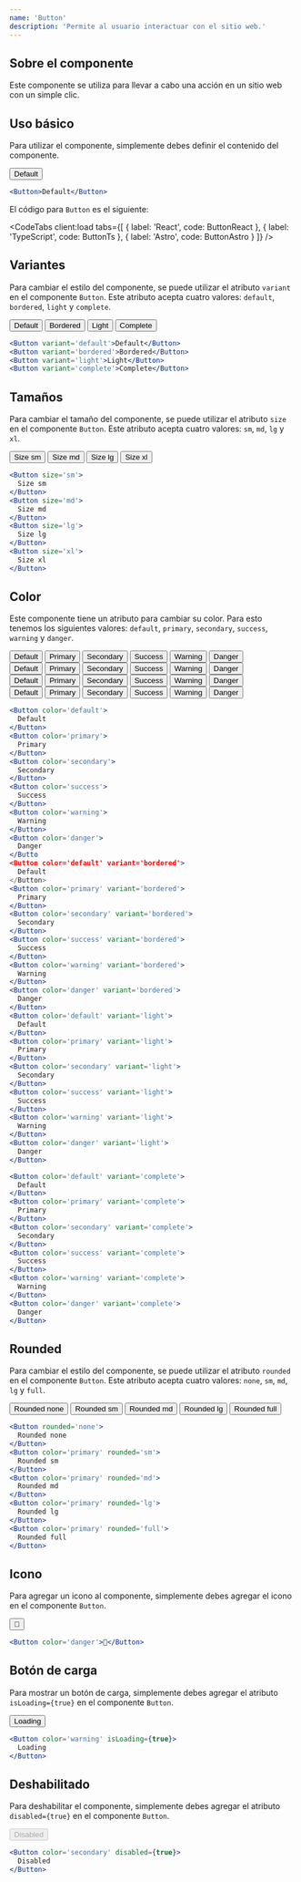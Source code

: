```yaml
---
name: 'Button'
description: 'Permite al usuario interactuar con el sitio web.'
---
```



## Sobre el componente

Este componente se utiliza para llevar a cabo una acción en un sitio web con un simple clic.

## Uso básico

Para utilizar el componente, simplemente debes definir el contenido del componente.

<Preview>
  <div class='flex items-center justify-center gap-x-2 w-full m-auto'>
    <Button client:load>Default</Button>
  </div>
</Preview>

<CodeBlock client:load>

```jsx
<Button>Default</Button>
```

</CodeBlock>

El código para `Button` es el siguiente:

<CodeTabs
  client:load
  tabs={[
    { label: 'React', code: ButtonReact },
    { label: 'TypeScript', code: ButtonTs },
    { label: 'Astro', code: ButtonAstro }
  ]}
/>

## Variantes

Para cambiar el estilo del componente, se puede utilizar el atributo `variant` en el componente `Button`. Este atributo acepta cuatro valores: `default`, `bordered`, `light` y `complete`.

<Preview>
  <div class='flex items-center justify-center gap-x-2 w-full m-auto'>
    <Button client:load variant='default'>
      Default
    </Button>
    <Button client:load variant='bordered'>
      Bordered
    </Button>
    <Button client:load variant='light'>
      Light
    </Button>
    <Button client:load variant='complete'>
      Complete
    </Button>
  </div>
</Preview>

<CodeBlock client:load>

```jsx
<Button variant='default'>Default</Button>
<Button variant='bordered'>Bordered</Button>
<Button variant='light'>Light</Button>
<Button variant='complete'>Complete</Button>
```

</CodeBlock>

## Tamaños

Para cambiar el tamaño del componente, se puede utilizar el atributo `size` en el componente `Button`. Este atributo acepta cuatro valores: `sm`, `md`, `lg` y `xl`.

<Preview>
  <div class='flex items-center justify-center gap-x-2 w-full m-auto'>
    <Button client:load size='sm'>
      Size sm
    </Button>
    <Button client:load size='md'>
      Size md
    </Button>
    <Button client:load size='lg'>
      Size lg
    </Button>
    <Button client:load size='xl'>
      Size xl
    </Button>
  </div>
</Preview>

<CodeBlock client:load>

```jsx
<Button size='sm'>
  Size sm
</Button>
<Button size='md'>
  Size md
</Button>
<Button size='lg'>
  Size lg
</Button>
<Button size='xl'>
  Size xl
</Button>
```

</CodeBlock>

## Color

Este componente tiene un atributo para cambiar su color. Para esto tenemos los siguientes valores: `default`, `primary`, `secondary`, `success`, `warning` y `danger`.

<Preview>
  <div className='flex flex-col gap-2'>
    <div class='flex items-center justify-center gap-x-2 w-full m-auto'>
      <Button client:load color='default'>
        Default
      </Button>
      <Button client:load color='primary'>
        Primary
      </Button>
      <Button client:load color='secondary'>
        Secondary
      </Button>
      <Button client:load color='success'>
        Success
      </Button>
      <Button client:load color='warning'>
        Warning
      </Button>
      <Button client:load color='danger'>
        Danger
      </Button>
    </div>
    <div class='flex items-center justify-center gap-x-2 w-full m-auto'>
      <Button client:load color='default' variant='bordered'>
        Default
      </Button>
      <Button client:load color='primary' variant='bordered'>
        Primary
      </Button>
      <Button client:load color='secondary' variant='bordered'>
        Secondary
      </Button>
      <Button client:load color='success' variant='bordered'>
        Success
      </Button>
      <Button client:load color='warning' variant='bordered'>
        Warning
      </Button>
      <Button client:load color='danger' variant='bordered'>
        Danger
      </Button>
    </div>
    <div class='flex items-center justify-center gap-x-2 w-full m-auto'>
      <Button client:load color='default' variant='light'>
        Default
      </Button>
      <Button client:load color='primary' variant='light'>
        Primary
      </Button>
      <Button client:load color='secondary' variant='light'>
        Secondary
      </Button>
      <Button client:load color='success' variant='light'>
        Success
      </Button>
      <Button client:load color='warning' variant='light'>
        Warning
      </Button>
      <Button client:load color='danger' variant='light'>
        Danger
      </Button>
    </div>
    <div class='flex items-center justify-center gap-x-2 w-full m-auto'>
      <Button client:load color='default' variant='complete'>
        Default
      </Button>
      <Button client:load color='primary' variant='complete'>
        Primary
      </Button>
      <Button client:load color='secondary' variant='complete'>
        Secondary
      </Button>
      <Button client:load color='success' variant='complete'>
        Success
      </Button>
      <Button client:load color='warning' variant='complete'>
        Warning
      </Button>
      <Button client:load color='danger' variant='complete'>
        Danger
      </Button>
    </div>
  </div>
</Preview>

<CodeBlock client:load>

```jsx
<Button color='default'>
  Default
</Button>
<Button color='primary'>
  Primary
</Button>
<Button color='secondary'>
  Secondary
</Button>
<Button color='success'>
  Success
</Button>
<Button color='warning'>
  Warning
</Button>
<Button color='danger'>
  Danger
</Butto
<Button color='default' variant='bordered'>
  Default
</Button>
<Button color='primary' variant='bordered'>
  Primary
</Button>
<Button color='secondary' variant='bordered'>
  Secondary
</Button>
<Button color='success' variant='bordered'>
  Success
</Button>
<Button color='warning' variant='bordered'>
  Warning
</Button>
<Button color='danger' variant='bordered'>
  Danger
</Button>
<Button color='default' variant='light'>
  Default
</Button>
<Button color='primary' variant='light'>
  Primary
</Button>
<Button color='secondary' variant='light'>
  Secondary
</Button>
<Button color='success' variant='light'>
  Success
</Button>
<Button color='warning' variant='light'>
  Warning
</Button>
<Button color='danger' variant='light'>
  Danger
</Button>

<Button color='default' variant='complete'>
  Default
</Button>
<Button color='primary' variant='complete'>
  Primary
</Button>
<Button color='secondary' variant='complete'>
  Secondary
</Button>
<Button color='success' variant='complete'>
  Success
</Button>
<Button color='warning' variant='complete'>
  Warning
</Button>
<Button color='danger' variant='complete'>
  Danger
</Button>
```

</CodeBlock>

## Rounded

Para cambiar el estilo del componente, se puede utilizar el atributo `rounded` en el componente `Button`. Este atributo acepta cuatro valores: `none`, `sm`, `md`, `lg` y `full`.

<Preview>
  <div class='flex items-center justify-center gap-x-2 w-full m-auto'>
    <Button client:load color='primary' rounded='none'>
      Rounded none
    </Button>
    <Button client:load text='Rounded sm' color='primary' rounded='sm'>
      Rounded sm
    </Button>
    <Button client:load text='Rounded md' color='primary' rounded='md'>
      Rounded md
    </Button>
    <Button client:load text='Rounded lg' color='primary' rounded='lg'>
      Rounded lg
    </Button>
    <Button client:load text='Rounded full' color='primary' rounded='full'>
      Rounded full
    </Button>
  </div>
</Preview>

<CodeBlock client:load>

```jsx
<Button rounded='none'>
  Rounded none
</Button>
<Button color='primary' rounded='sm'>
  Rounded sm
</Button>
<Button color='primary' rounded='md'>
  Rounded md
</Button>
<Button color='primary' rounded='lg'>
  Rounded lg
</Button>
<Button color='primary' rounded='full'>
  Rounded full
</Button>
```

</CodeBlock>

## Icono

Para agregar un icono al componente, simplemente debes agregar el icono en el componente `Button`.

<Preview>
  <div class='flex items-center justify-center gap-x-2 w-full m-auto'>
    <Button client:load color='danger'>
      🍎
    </Button>
  </div>
</Preview>

<CodeBlock client:load>

```jsx
<Button color='danger'>🍎</Button>
```

</CodeBlock>

## Botón de carga

Para mostrar un botón de carga, simplemente debes agregar el atributo `isLoading={true}` en el componente `Button`.

<Preview>
  <div class='flex items-center justify-center gap-x-2 w-full m-auto'>
    <Button client:load color='warning' isLoading={true}>
      Loading
    </Button>
  </div>
</Preview>

<CodeBlock client:load>

```jsx
<Button color='warning' isLoading={true}>
  Loading
</Button>
```

</CodeBlock>

## Deshabilitado

Para deshabilitar el componente, simplemente debes agregar el atributo `disabled={true}` en el componente `Button`.

<Preview>
  <div class='flex items-center justify-center gap-x-2 w-full m-auto'>
    <Button client:load color='secondary' disabled={true}>
      Disabled
    </Button>
  </div>
</Preview>

<CodeBlock client:load>

```jsx
<Button color='secondary' disabled={true}>
  Disabled
</Button>
```

</CodeBlock>
